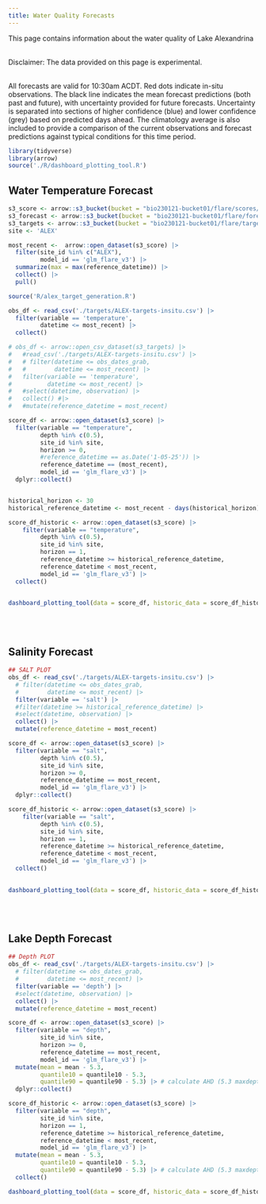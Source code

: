 ```yaml
---
title: Water Quality Forecasts
---
```


This page contains information about the water quality of Lake Alexandrina <br /> <br />

Disclaimer: The data provided on this page is experimental.<br /> <br />

All forecasts are valid for 10:30am ACDT. Red dots indicate in-situ observations. The black line indicates the mean forecast predictions (both past and future), with uncertainty provided for future forecasts. Uncertainty is separated into sections of higher confidence (blue) and lower confidence (grey) based on predicted days ahead. The climatology average is also included to provide a comparison of the current observations and forecast predictions against typical conditions for this time period.

```r
library(tidyverse)
library(arrow)
source('./R/dashboard_plotting_tool.R')
```

## Water Temperature Forecast

```r
s3_score <- arrow::s3_bucket(bucket = "bio230121-bucket01/flare/scores/parquet", endpoint_override = "renc.osn.xsede.org", anonymous = TRUE)
s3_forecast <- arrow::s3_bucket(bucket = "bio230121-bucket01/flare/forecasts/parquet", endpoint_override = "renc.osn.xsede.org", anonymous = TRUE)
s3_targets <- arrow::s3_bucket(bucket = "bio230121-bucket01/flare/targets/ALEX", endpoint_override = "renc.osn.xsede.org", anonymous = TRUE)
site <- 'ALEX'

most_recent <-  arrow::open_dataset(s3_score) |> 
  filter(site_id %in% c("ALEX"), 
         model_id == 'glm_flare_v3') |>
  summarize(max = max(reference_datetime)) |> 
  collect() |> 
  pull()

source('R/alex_target_generation.R')

obs_df <- read_csv('./targets/ALEX-targets-insitu.csv') |> 
  filter(variable == 'temperature',
         datetime <= most_recent) |> 
  collect()

# obs_df <- arrow::open_csv_dataset(s3_targets) |> 
#   #read_csv('./targets/ALEX-targets-insitu.csv') |> 
#   # filter(datetime <= obs_dates_grab,
#   #        datetime <= most_recent) |> 
#   filter(variable == 'temperature',
#          datetime <= most_recent) |> 
#   #select(datetime, observation) |> 
#   collect() #|> 
#   #mutate(reference_datetime = most_recent)

score_df <- arrow::open_dataset(s3_score) |>
  filter(variable == "temperature",
         depth %in% c(0.5),
         site_id %in% site,
         horizon >= 0,
         #reference_datetime == as.Date('1-05-25')) |> 
         reference_datetime == (most_recent),
         model_id == 'glm_flare_v3') |>
  dplyr::collect()


historical_horizon <- 30 
historical_reference_datetime <- most_recent - days(historical_horizon)

score_df_historic <- arrow::open_dataset(s3_score) |> 
    filter(variable == "temperature",
         depth %in% c(0.5),
         site_id %in% site,
         horizon == 1,
         reference_datetime >= historical_reference_datetime, 
         reference_datetime < most_recent,
         model_id == 'glm_flare_v3') |> 
  collect()
  

dashboard_plotting_tool(data = score_df, historic_data = score_df_historic, depths = c(0.5), tzone = 'Australia/Adelaide', ylims = c(10,30), site_name = site, obs_hist = obs_df, historical_horizon = historical_horizon, forecast_horizon_confidence = 10)

```

<br /> <br />

## Salinity Forecast

```r
## SALT PLOT 
obs_df <- read_csv('./targets/ALEX-targets-insitu.csv') |> 
  # filter(datetime <= obs_dates_grab,
  #        datetime <= most_recent) |> 
  filter(variable == 'salt') |> 
  #filter(datetime >= historical_reference_datetime) |> 
  #select(datetime, observation) |> 
  collect() |> 
  mutate(reference_datetime = most_recent)

score_df <- arrow::open_dataset(s3_score) |>
  filter(variable == "salt",
         depth %in% c(0.5),
         site_id %in% site,
         horizon >= 0,
         reference_datetime == most_recent,
         model_id == 'glm_flare_v3') |>
  dplyr::collect()

score_df_historic <- arrow::open_dataset(s3_score) |> 
    filter(variable == "salt",
         depth %in% c(0.5),
         site_id %in% site,
         horizon == 1,
         reference_datetime >= historical_reference_datetime, 
         reference_datetime < most_recent,
         model_id == 'glm_flare_v3') |> 
  collect()
  

dashboard_plotting_tool(data = score_df, historic_data = score_df_historic, depths = c(0.5), tzone = 'Australia/Adelaide', ylims = c(0,1), site_name = site, obs_hist = obs_df, historical_horizon = historical_horizon, forecast_horizon_confidence = 10)

```

<br /> <br />

## Lake Depth Forecast

```r
## Depth PLOT 
obs_df <- read_csv('./targets/ALEX-targets-insitu.csv') |> 
  # filter(datetime <= obs_dates_grab,
  #        datetime <= most_recent) |> 
  filter(variable == 'depth') |> 
  #select(datetime, observation) |> 
  collect() |> 
  mutate(reference_datetime = most_recent)

score_df <- arrow::open_dataset(s3_score) |>
  filter(variable == "depth",
         site_id %in% site,
         horizon >= 0,
         reference_datetime == most_recent,
         model_id == 'glm_flare_v3') |>
  mutate(mean = mean - 5.3,
         quantile10 = quantile10 - 5.3,
         quantile90 = quantile90 - 5.3) |> # calculate AHD (5.3 maxdepth)
  dplyr::collect()

score_df_historic <- arrow::open_dataset(s3_score) |> 
  filter(variable == "depth",
         site_id %in% site,
         horizon == 1,
         reference_datetime >= historical_reference_datetime, 
         reference_datetime < most_recent,
         model_id == 'glm_flare_v3') |> 
  mutate(mean = mean - 5.3,
         quantile10 = quantile10 - 5.3,
         quantile90 = quantile90 - 5.3) |> # calculate AHD (5.3 maxdepth) |> 
  collect()

dashboard_plotting_tool(data = score_df, historic_data = score_df_historic, depths = c(NA), tzone = 'Australia/Adelaide', ylims = c(0,10), site_name = site, obs_hist = obs_df, historical_horizon = historical_horizon, forecast_horizon_confidence = 10)
```
